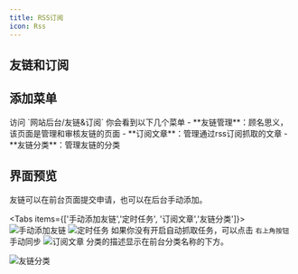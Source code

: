 ```yaml
---
title: RSS订阅
icon: Rss
---
```


## 友链和订阅

## 添加菜单

<Steps>
  <Step>访问 `网站后台/友链&订阅`</Step>
  <Step>
    你会看到以下几个菜单 - **友链管理**：顾名思义，该页面是管理和审核友链的页面
    - **订阅文章**：管理通过rss订阅抓取的文章 - **友链分类**：管理友链的分类
  </Step>
</Steps>

## 界面预览

友链可以在前台页面提交申请，也可以在后台手动添加。

<Tabs items={['手动添加友链','定时任务', '订阅文章','友链分类']}>
  <Tab value="手动添加友链">
		![手动添加友链](/imgs/1744010285477.webp)
	</Tab>
  <Tab value="定时任务">
		![定时任务](/imgs/1744010139797.webp)
	</Tab>
  <Tab value="订阅文章">
	如果你没有开启自动抓取任务，可以点击 `右上角按钮` 手动同步
		![订阅文章](/imgs/1744010359939.webp)
	</Tab>
  <Tab value="友链分类">
分类的描述显示在前台分类名称的下方。

![友链分类](/imgs/1744010482039.webp)
</Tab>

</Tabs>
